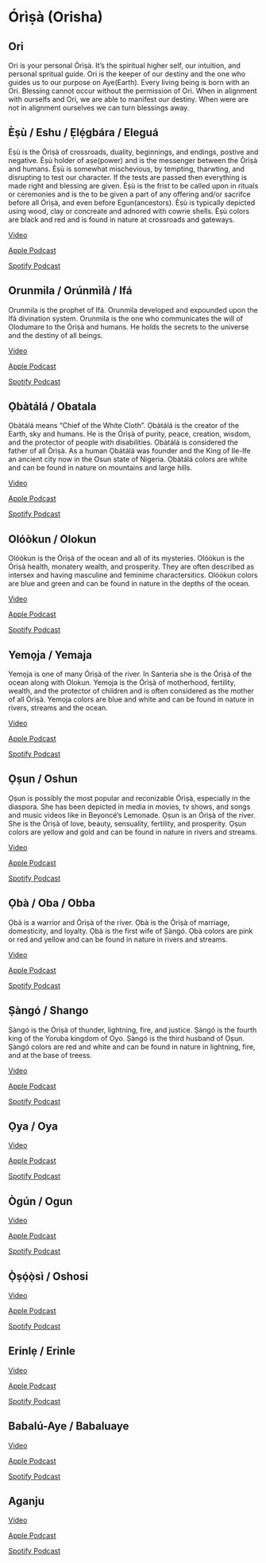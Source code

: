 # Órìṣà (Orisha)

## Ori

Ori is your personal Órìṣà. It's the spiritual higher self, our intuition, and personal spritual guide. Ori is the keeper of our destiny and the one who guides us to our purpose on Aye(Earth). Every living being is born with an Ori. Blessing cannot occur without the permission of Ori. When in alignment with ourselfs and Ori, we are able to manifest our destiny. When were are not in alignment ourselves we can turn blessings away.

## Èṣù / Eshu / Ẹlẹ́gbára / Eleguá

Èṣù is the Órìṣà of crossroads, duality, beginnings, and endings, postive and negative. Èṣù holder of aṣe(power) and is the messenger between the Òrìṣà and humans. Èṣù is somewhat mischevious, by tempting, tharwting, and disrupting to test our character. If the tests are passed then everything is made right and blessing are given. Èṣù is the frist to be called upon in rituals or ceremonies and is the to be given a part of any offering and/or sacrifce before all Órìṣà, and even before Egun(ancestors). Èṣù is typically depicted using wood, clay or concreate and adnored with cowrie shells. Èṣù colors are black and red and is found in nature at crossroads and gateways.

[Video](https://youtu.be/821e5mtYjnY){target="_blank"}

[Apple Podcast](https://podcasts.apple.com/us/podcast/our-roots-only-the-strongest-roots-see-the-light/id1645823074?i=1000605270889){target="_blank"}

[Spotify Podcast](https://open.spotify.com/episode/358JWuO3I2exTmdUJMEiLE?si=ab60dc1aa58f45eb){target="_blank"}

## Orunmila / Orúnmìlà / Ifá

Orunmila is the prophet of Ifá. Orunmila developed and expounded upon the Ifá divination system. Orunmila is the one who communicates the will of Olodumare to the Òrìṣà and humans. He holds the secrets to the universe and the destiny of all beings.

[Video](https://youtu.be/hmTf2jp61D4){target="_blank"}

[Apple Podcast](https://podcasts.apple.com/us/podcast/our-roots-only-the-strongest-roots-see-the-light/id1645823074?i=1000585258936){target="_blank"}

[Spotify Podcast](https://open.spotify.com/episode/0pVSEpTEiJsGAT01Sw86GQ?si=38c46ce3867a4704){target="_blank"}

## Ọbàtálá / Obatala

Ọbàtálá means "Chief of the White Cloth". Ọbàtálá is the creator of the Earth, sky and humans. He is the Órìṣà of purity, peace, creation, wisdom, and the protector of people with disabilities. Ọbàtálá is considered the father of all Òrìṣà. As a human Ọbàtálá was founder and the King of Ile-Ife an ancient city now in the Osun state of Nigeria. Ọbàtálá colors are white and can be found in nature on mountains and large hills.

[Video](https://youtu.be/tyWrpK_lU5c){target="_blank"}

[Apple Podcast](https://podcasts.apple.com/us/podcast/our-roots-only-the-strongest-roots-see-the-light/id1645823074?i=1000588918368){target="_blank"}

[Spotify Podcast](https://open.spotify.com/episode/5xRMcwHigHjDn7u9LSERD0?si=43863eaf8d0a4f2c){target="_blank"}

## Olóòkun / Olokun

Olóòkun is the Órìṣà of the ocean and all of its mysteries. Olóòkun is the Órìṣà health, monatery wealth, and prosperity. They are often described as intersex and having masculine and feminime charactersitics. Olóòkun colors are blue and green and can be found in nature in the depths of the ocean.

[Video](https://youtu.be/W4uURtIGUGw){target="_blank"}

[Apple Podcast](https://podcasts.apple.com/us/podcast/our-roots-only-the-strongest-roots-see-the-light/id1645823074?i=1000589779343){target="_blank"}

[Spotify Podcast](https://open.spotify.com/episode/3dkLbi8QaAYJD3IGc6J22H?si=31e4fbd06a394511){target="_blank"}

## Yemọja / Yemaja

Yemọja is one of many Órìṣà of the river. In Santeria she is the Órìṣà of the ocean along with Olokun. Yemọja is the Órìṣà of motherhood, fertility, wealth, and the protector of children and is often considered as the mother of all Òrìṣà. Yemọja colors are blue and white and can be found in nature in rivers, streams and the ocean.

[Video](https://youtu.be/8qbWBWH_cJc){target="_blank"}

[Apple Podcast](https://podcasts.apple.com/us/podcast/our-roots-only-the-strongest-roots-see-the-light/id1645823074?i=1000603827038){target="_blank"}

[Spotify Podcast](https://open.spotify.com/episode/7nWzMosGi8TipLX6P16KR7?si=998a15c0b70543b4){target="_blank"}

## Ọṣun / Oshun
Ọṣun is possibly the most popular and reconizable Órìṣà, especially in the diaspora. She has been depicted in media in movies, tv shows, and songs and music videos like in Beyoncé's Lemonade. Ọṣun is an Órìṣà of the river. She is the Órìṣà of love, beauty, sensuality, fertility, and prosperity. Ọṣun colors are yellow and gold and can be found in nature in rivers and streams.

[Video](https://youtu.be/rwkxt7p5_JE){target="_blank"}

[Apple Podcast](https://podcasts.apple.com/us/podcast/our-roots-only-the-strongest-roots-see-the-light/id1645823074?i=1000582083738){target="_blank"}

[Spotify Podcast](https://open.spotify.com/episode/6csrZ0tcwsFftz6OZGid9S?si=b0a45c392c314e3e){target="_blank"}

## Ọbà / Oba / Obba

Ọbà is a warrior and Órìṣà of the river. Ọbà is the Órìṣà of marriage, domesticity, and loyalty. Ọbà is the first wife of Ṣàngó. Ọbà colors are pink or red and yellow and can be found in nature in rivers and streams.

[Video](https://youtu.be/txJ1XSa9JEg){target="_blank"}

[Apple Podcast](https://podcasts.apple.com/us/podcast/our-roots-only-the-strongest-roots-see-the-light/id1645823074?i=1000608098826){target="_blank"}

[Spotify Podcast](https://open.spotify.com/episode/0hbFYI5nLVfyPj8Fm0RR3a?si=e26be9d92dd24bc0){target="_blank"}

## Ṣàngó / Shango

Ṣàngó is the Órìṣà of thunder, lightning, fire, and justice. Ṣàngó is the fourth king of the Yoruba kingdom of Oyo. Ṣàngó is the third husband of Ọṣun. Ṣàngó colors are red and white and can be found in nature in lightning, fire, and at the base of treess.

[Video](https://youtu.be/h2Da5zuUUos){target="_blank"}

[Apple Podcast](https://podcasts.apple.com/us/podcast/our-roots-only-the-strongest-roots-see-the-light/id1645823074?i=1000584424404){target="_blank"}

[Spotify Podcast](https://open.spotify.com/episode/6uGcqm8ubxGv4HQCDmT05a?si=b8cbba20aa834c91){target="_blank"}

## Ọya / Oya

[Video](https://youtu.be/kUPH41ZOCGA){target="_blank"}

[Apple Podcast](https://podcasts.apple.com/us/podcast/our-roots-only-the-strongest-roots-see-the-light/id1645823074?i=1000598088059){target="_blank"}

[Spotify Podcast](https://open.spotify.com/episode/0cMRZtPPOFKE080WpyBhRB?si=e266a2d8f8904826){target="_blank"}

## Ògún / Ogun

[Video](https://youtu.be/DvtNHdVw5Lk){target="_blank"}

[Apple Podcast](https://podcasts.apple.com/us/podcast/our-roots-only-the-strongest-roots-see-the-light/id1645823074?i=1000595974801){target="_blank"}

[Spotify Podcast](https://open.spotify.com/episode/0u95tNQOVn67oNG7Ojmgyu?si=9527655ed7334706){target="_blank"}

## Ọ̀ṣọ́ọ̀sì / Oshosi

[Video](https://youtu.be/UTfwjXY2fbU){target="_blank"}

[Apple Podcast](https://podcasts.apple.com/us/podcast/our-roots-only-the-strongest-roots-see-the-light/id1645823074?i=1000594523916){target="_blank"}

[Spotify Podcast](https://open.spotify.com/episode/3zHAojsLMD2y5x1sDV83GY?si=8dce72ce1c8840c7){target="_blank"}

## Erinlẹ / Erinle

[Video](https://youtu.be/2v3HxdCNZ28){target="_blank"}

[Apple Podcast](https://podcasts.apple.com/us/podcast/our-roots-only-the-strongest-roots-see-the-light/id1645823074?i=1000614787230){target="_blank"}

[Spotify Podcast](https://open.spotify.com/episode/4uSq3o93DLG3Rmr6jbk4v3?si=1f76423b8c6e424e){target="_blank"}

## Babalú-Aye / Babaluaye

[Video](https://youtu.be/YdpkQJRz5p0){target="_blank"}

[Apple Podcast](https://podcasts.apple.com/us/podcast/our-roots-only-the-strongest-roots-see-the-light/id1645823074?i=1000610309879){target="_blank"}

[Spotify Podcast](https://open.spotify.com/episode/2JcmcxaaYEqFb7LKqyk4qP?si=3e92690962444075){target="_blank"}

## Aganju

[Video](https://youtu.be/WQJg1OSd7TA){target="_blank"}

[Apple Podcast](https://podcasts.apple.com/us/podcast/our-roots-only-the-strongest-roots-see-the-light/id1645823074?i=1000601669922){target="_blank"}

[Spotify Podcast](https://open.spotify.com/episode/5HP31NSRcxFjrTo2ifkJjY?si=e539af40da594a7b){target="_blank"}